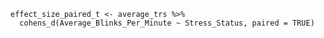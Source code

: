 ```
effect_size_paired_t <- average_trs %>%
  cohens_d(Average_Blinks_Per_Minute ~ Stress_Status, paired = TRUE)
```